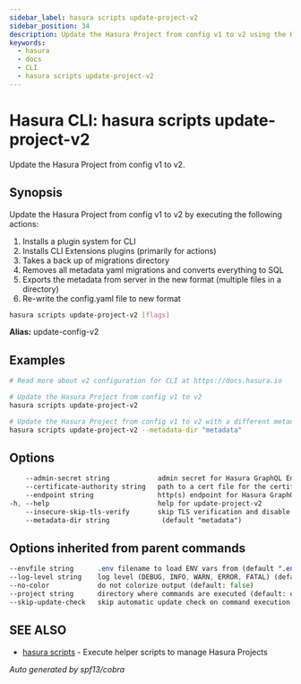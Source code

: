 ```yaml
---
sidebar_label: hasura scripts update-project-v2
sidebar_position: 34
description: Update the Hasura Project from config v1 to v2 using the Hasura CLI
keywords:
  - hasura
  - docs
  - CLI
  - hasura scripts update-project-v2
---
```


# Hasura CLI: hasura scripts update-project-v2

Update the Hasura Project from config v1 to v2.

## Synopsis

Update the Hasura Project from config v1 to v2 by executing the following actions:

1. Installs a plugin system for CLI
2. Installs CLI Extensions plugins (primarily for actions)
3. Takes a back up of migrations directory
4. Removes all metadata yaml migrations and converts everything to SQL
5. Exports the metadata from server in the new format (multiple files in a directory)
6. Re-write the config.yaml file to new format


```bash
hasura scripts update-project-v2 [flags]
```

**Alias:** update-config-v2

## Examples

```bash
# Read more about v2 configuration for CLI at https://docs.hasura.io

# Update the Hasura Project from config v1 to v2
hasura scripts update-project-v2

# Update the Hasura Project from config v1 to v2 with a different metadata directory:
hasura scripts update-project-v2 --metadata-dir "metadata"
```

## Options

```sass
    --admin-secret string            admin secret for Hasura GraphQL Engine (env "HASURA_GRAPHQL_ADMIN_SECRET")
    --certificate-authority string   path to a cert file for the certificate authority (env "HASURA_GRAPHQL_CERTIFICATE_AUTHORITY")
    --endpoint string                http(s) endpoint for Hasura GraphQL Engine (env "HASURA_GRAPHQL_ENDPOINT")
-h, --help                           help for update-project-v2
    --insecure-skip-tls-verify       skip TLS verification and disable cert checking (default: false) (env "HASURA_GRAPHQL_INSECURE_SKIP_TLS_VERIFY")
    --metadata-dir string             (default "metadata")
```

## Options inherited from parent commands

```sass
--envfile string      .env filename to load ENV vars from (default ".env")
--log-level string    log level (DEBUG, INFO, WARN, ERROR, FATAL) (default "INFO")
--no-color            do not colorize output (default: false)
--project string      directory where commands are executed (default: current dir)
--skip-update-check   skip automatic update check on command execution
```

## SEE ALSO

- [hasura scripts](/hasura-cli/commands/hasura_scripts.mdx) - Execute helper scripts to manage Hasura Projects

_Auto generated by spf13/cobra_
